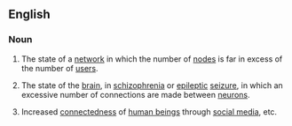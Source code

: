 ==English==

===Noun===
{{wikipedia}}
{{en-noun|-}}

# {{computing}} The state of a [[network]] in which the number of [[node]]s is far in excess of the number of [[user]]s.
# {{pathology}} The state of the [[brain]], in [[schizophrenia]] or [[epileptic]] [[seizure]], in which an excessive number of connections are made between [[neuron]]s.
# Increased [[connectedness]] of [[human being]]s through [[social media]], etc.